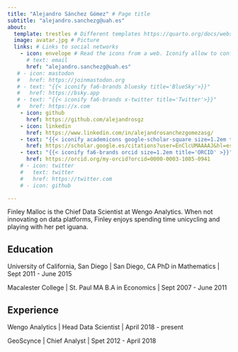 ```yaml
---
title: "Alejandro Sánchez Gómez" # Page title
subtitle: "alejandro.sanchezg@uah.es"
about:
  template: trestles # Different templates https://quarto.org/docs/websites/website-about.html
  image: avatar.jpg # Picture
  links: # Links to social networks
    - icon: envelope # Read the icons from a web. Iconify allow to configure the location, etc. https://iconify.design/
      # text: email
      href: "alejandro.sanchezg@uah.es"
   # - icon: mastodon
   #   href: https://joinmastodon.org
   # - text: "{{< iconify fa6-brands bluesky title='BlueSky'>}}"
   #   href: https://bsky.app
   # - text: "{{< iconify fa6-brands x-twitter title='Twitter'>}}"
   #   href: https://x.com
    - icon: github
      href: https://github.com/alejandrosgz
    - icon: linkedin
      href: https://www.linkedin.com/in/alejandrosanchezgomezasg/
    - text: "{{< iconify academicons google-scholar-square size=1.2em title='Scholar'>}}"
      href: https://scholar.google.es/citations?user=EnClcUMAAAAJ&hl=es&oi=ao
    - text: "{{< iconify fa6-brands orcid size=1.2em title='ORCID' >}}"
      href: https://orcid.org/my-orcid?orcid=0000-0003-1085-0941
    # - icon: twitter
    #   text: twitter
    #   href: https://twitter.com
    # - icon: github

---
```


Finley Malloc is the Chief Data Scientist at Wengo Analytics. When not innovating on data platforms, Finley enjoys spending time unicycling and playing with her pet iguana.

## Education

University of California, San Diego | San Diego, CA
PhD in Mathematics | Sept 2011 - June 2015

Macalester College | St. Paul MA
B.A in Economics | Sept 2007 - June 2011

## Experience

Wengo Analytics | Head Data Scientist | April 2018 - present

GeoScynce | Chief Analyst | Spet 2012 - April 2018
